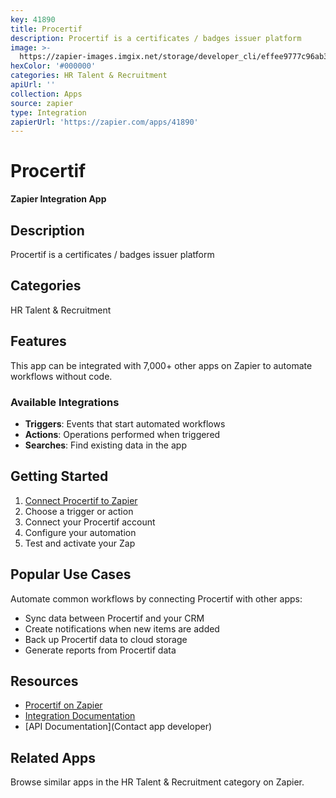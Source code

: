 ```yaml
---
key: 41890
title: Procertif
description: Procertif is a certificates / badges issuer platform
image: >-
  https://zapier-images.imgix.net/storage/developer_cli/effee9777c96ab36f85cba001aaae620.png?auto=format%2Ccompress&ixlib=python-3.0.0&q=50
hexColor: '#000000'
categories: HR Talent & Recruitment
apiUrl: ''
collection: Apps
source: zapier
type: Integration
zapierUrl: 'https://zapier.com/apps/41890'
---
```

# Procertif

**Zapier Integration App**

## Description

Procertif is a certificates / badges issuer platform

## Categories

HR Talent & Recruitment

## Features

This app can be integrated with 7,000+ other apps on Zapier to automate workflows without code.

### Available Integrations

- **Triggers**: Events that start automated workflows
- **Actions**: Operations performed when triggered
- **Searches**: Find existing data in the app

## Getting Started

1. [Connect Procertif to Zapier](https://zapier.com/apps/41890)
2. Choose a trigger or action
3. Connect your Procertif account
4. Configure your automation
5. Test and activate your Zap

## Popular Use Cases

Automate common workflows by connecting Procertif with other apps:

- Sync data between Procertif and your CRM
- Create notifications when new items are added
- Back up Procertif data to cloud storage
- Generate reports from Procertif data

## Resources

- [Procertif on Zapier](https://zapier.com/apps/41890)
- [Integration Documentation](https://zapier.com/apps/41890/integrations)
- [API Documentation](Contact app developer)

## Related Apps

Browse similar apps in the HR Talent & Recruitment category on Zapier.
